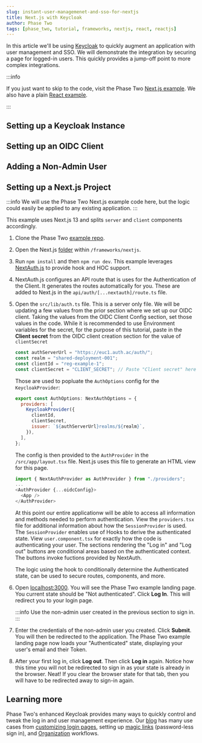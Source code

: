```yaml
---
slug: instant-user-managemenet-and-sso-for-nextjs
title: Next.js with Keycloak
author: Phase Two
tags: [phase_two, tutorial, frameworks, nextjs, react, reactjs]
---
```



In this article we'll be using [Keycloak](https://www.keycloak.org/) to quickly augment an application with user management and SSO. We will demonstrate the integration by securing a page for logged-in users. This quickly provides a jump-off point to more complex integrations.

:::info

If you just want to skip to the code, visit the Phase Two [Next.js example](https://github.com/p2-inc/examples/tree/main/frameworks/nextjs). We also have a plain [React example](https://phasetwo.io/blog/https://phasetwo.io/blog/instant-user-managemenet-and-sso-for-reactjs).

:::

## Setting up a Keycloak Instance

<PhaseTwoStarterInstructions />

## Setting up an OIDC Client

<OIDC />

## Adding a Non-Admin User

<NonAdminUser />

## Setting up a Next.js Project

:::info
We will use the Phase Two Next.js example code here, but the logic could easily be applied to any existing application.
:::

This example uses Next.js 13 and splits `server` and `client` components accordingly.

1. Clone the Phase Two [example repo](https://github.com/p2-inc/examples/).
1. Open the Next.js [folder](https://github.com/p2-inc/examples/tree/main/frameworks/nextjs) within `/frameworks/nextjs`.
1. Run `npm install` and then `npm run dev`. This example leverages [NextAuth.js](https://next-auth.js.org/) to provide hook and HOC support.
1. NextAuth.js configures an API route that is uses for the Authentication of the Client. It generates the routes automatically for you. These are added to Next.js in the `api/auth/[...nextauth]/route.ts` file.
1. Open the `src/lib/auth.ts` file. This is a server only file. We will be updating a few values from the prior section where we set up our OIDC client. Taking the values from the OIDC Client Config section, set those values in the code. While it is recommended to use Environment variables for the secret, for the purpose of this tutorial, paste in the **Client secret** from the OIDC client creation section for the value of `clientSecret`

   ```js
   const authServerUrl = "https://euc1.auth.ac/auth/";
   const realm = "shared-deployment-001";
   const clientId = "reg-example-1";
   const clientSecret = "CLIENT_SECRET"; // Paste "Client secret" here. Use Environment variables in prod
   ```

   Those are used to popluate the `AuthOptions` config for the `KeycloakProvider`:

   ```js
   export const AuthOptions: NextAuthOptions = {
     providers: [
       KeycloakProvider({
         clientId,
         clientSecret,
         issuer: `${authServerUrl}realms/${realm}`,
       }),
     ],
   };
   ```

   The config is then provided to the `AuthProvider` in the `/src/app/layout.tsx` file. Next.js uses this file to generate an HTML view for this page.

   ```js
   import { NextAuthProvider as AuthProvider } from "./providers";
   ...
   <AuthProvider {...oidcConfig}>
     <App />
   </AuthProvider>
   ```

   At this point our entire applicationw will be able to access all information and methods needed to perform authentication. View the `providers.tsx` file for additional information about how the `SessionProvider` is used. The `SessionProvider` enables use of Hooks to derive the authenticated state. View `user.component.tsx` for exactly how the code is authenticating your user. The sections rendering the "Log in" and "Log out" buttons are conditional areas based on the authenticated context. The buttons invoke fuctions provided by NextAuth.

   The logic using the hook to conditionally determine the Authenticated state, can be used to secure routes, components, and more.

1. Open [localhost:3000](http://localhost:3000). You will see the Phase Two example landing page. You current state should be "Not authenticated". Click **Log In**. This will redirect you to your login page.

   :::info
   Use the non-admin user created in the previous section to sign in.
   :::

1. Enter the credentials of the non-admin user you created. Click **Submit**. You will then be redirected to the application. The Phase Two example landing page now loads your "Authenticated" state, displaying your user's email and their Token.
1. After your first log in, click **Log out**. Then click **Log in** again. Notice how this time you will not be redirected to sign in as your state is already in the browser. Neat! If you clear the browser state for that tab, then you will have to be redirected away to sign-in again.

## Learning more

Phase Two's enhanced Keycloak provides many ways to quickly control and tweak the log in and user management experience. Our [blog](https://phasetwo.io/blog) has many use cases from [customizing login pages](https://phasetwo.io/blog/customizing-login-pages), setting up [magic links](https://phasetwo.io/blog/set-up-magic-links) (password-less sign in), and [Organization](https://phasetwo.io/product/organizations) workflows.
